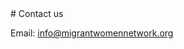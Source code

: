 
<Contact>
# Contact us

Email: [info\@migrantwomennetwork.org](mailto:info@migrantwomennetwork.org?subject=Contact)

</Contact>
